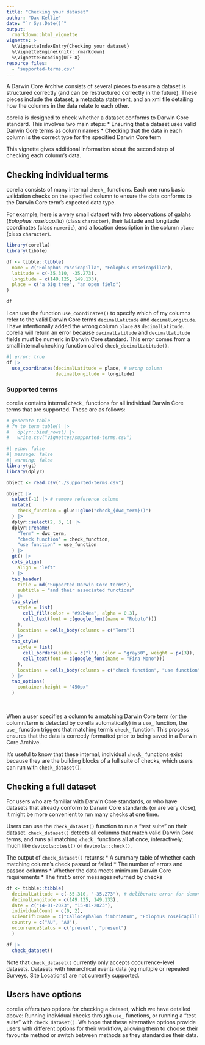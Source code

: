 ```yaml
---
title: "Checking your dataset"
author: "Dax Kellie"
date: "`r Sys.Date()`"
output: 
  rmarkdown::html_vignette
vignette: >
  %\VignetteIndexEntry{Checking your dataset}
  %\VignetteEngine{knitr::rmarkdown}
  %\VignetteEncoding{UTF-8}
resource_files:
  - 'supported-terms.csv'
---
```


A Darwin Core Archive consists of several pieces to ensure a dataset is structured correctly (and can be restructured correctly in the future). These pieces include the dataset, a metadata statement, and an xml file detailing how the columns in the data relate to each other. 

corella is designed to check whether a dataset conforms to Darwin Core standard. This involves two main steps:
  *  Ensuring that a dataset uses valid Darwin Core terms as column names
  *  Checking that the data in each column is the correct type for the specified Darwin Core term

This vignette gives additional information about the second step of checking each column's data.

## Checking individual terms

corella consists of many internal `check_` functions. Each one runs basic validation checks on the specified column to ensure the data conforms to the Darwin Core term's expected data type. 

For example, here is a very small dataset with two observations of galahs (*Eolophus roseicapilla*) (class `character`), their latitude and longitude coordinates (class `numeric`), and a location description in the column `place` (class `character`). 

```r
library(corella)
library(tibble)

df <- tibble::tibble(
  name = c("Eolophus roseicapilla", "Eolophus roseicapilla"),
  latitude = c(-35.310, -35.273),
  longitude = c(149.125, 149.133),
  place = c("a big tree", "an open field")
)

df
```

I can use the function `use_coordinates()` to specify which of my columns refer to the valid Darwin Core terms `decimalLatitude` and `decimalLongitude`. I have intentionally added the wrong column `place` as `decimalLatitude`. corella will return an error because `decimalLatitude` and `decimalLatitude` fields must be numeric in Darwin Core standard. This error comes from a small internal checking function called `check_decimalLatitude()`.

```r
#| error: true
df |>
  use_coordinates(decimalLatitude = place, # wrong column
                  decimalLongitude = longitude)
```


### Supported terms

corella contains internal `check_` functions for all individual Darwin Core terms that are supported. These are as follows:

```r
# generate table
# fn_to_term_table() |>
#   dplyr::bind_rows() |>
#   write.csv("vignettes/supported-terms.csv")
```


```r
#| echo: false
#| message: false
#| warning: false
library(gt)
library(dplyr)

object <- read.csv("./supported-terms.csv") 

object |>
  select(-1) |> # remove reference column
  mutate(
    check_function = glue::glue("check_{dwc_term}()")
  ) |>
  dplyr::select(2, 3, 1) |>
  dplyr::rename(
    "Term" = dwc_term,
    "check function" = check_function,
    "use function" = use_function
  ) |> 
  gt() |>
  cols_align(
    align = "left"
  ) |>
  tab_header(
    title = md("Supported Darwin Core terms"),
    subtitle = "and their associated functions"
  ) |>
  tab_style(
    style = list(
      cell_fill(color = "#92b4ea", alpha = 0.3),
      cell_text(font = c(google_font(name = "Roboto")))
    ),
    locations = cells_body(columns = c("Term"))
  ) |>
  tab_style(
    style = list(
      cell_borders(sides = c("l"), color = "gray50", weight = px(3)),
      cell_text(font = c(google_font(name = "Fira Mono")))
    ),
    locations = cells_body(columns = c("check function", "use function"))
  ) |>
  tab_options(
    container.height = "450px"
  )
```

<br> 

When a user specifies a column to a matching Darwin Core term (or the column/term is detected by corella automatically) in a `use_` function, the `use_` function triggers that matching term's `check_` function. This process ensures that the data is correctly formatted prior to being saved in a Darwin Core Archive. 

It's useful to know that these internal, individual `check_` functions exist because they are the building blocks of a full suite of checks, which users can run with `check_dataset()`.

## Checking a full dataset

For users who are familiar with Darwin Core standards, or who have datasets that already conform to Darwin Core standards (or are very close), it might be more convenient to run many checks at one time. 

Users can use the `check_dataset()` function to run a "test suite" on their dataset. `check_dataset()` detects all columns that match valid Darwin Core terms, and runs all matching `check_` functions all at once, interactively, much like `devtools::test()` or `devtools::check()`. 

The output of `check_dataset()` returns: 
  *  A summary table of whether each matching column's check passed or failed
  *  The number of errors and passed columns
  *  Whether the data meets minimum Darwin Core requirements
  *  The first 5 error messages returned by checks
  
```r
df <- tibble::tibble(
  decimalLatitude = c(-35.310, "-35.273"), # deliberate error for demonstration purposes
  decimalLongitude = c(149.125, 149.133),
  date = c("14-01-2023", "15-01-2023"),
  individualCount = c(0, 2),
  scientificName = c("Callocephalon fimbriatum", "Eolophus roseicapilla"),
  country = c("AU", "AU"),
  occurrenceStatus = c("present", "present")
  )

df |>
  check_dataset()
```

Note that `check_dataset()` currently only accepts occurrence-level datasets. Datasets with hierarchical events data (eg multiple or repeated Surveys, Site Locations) are not currently supported.

## Users have options

corella offers two options for checking a dataset, which we have detailed above: Running individual checks through `use_` functions, or running a "test suite" with `check_dataset()`. We hope that these alternative options provide users with different options for their workflow, allowing them to choose their favourite method or switch between methods as they standardise their data.
